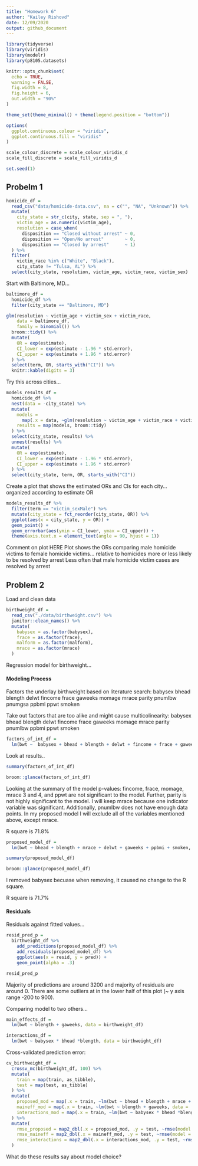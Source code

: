 ```yaml
---
title: "Homework 6"
author: "Kailey Rishovd"
date: 12/09/2020
output: github_document
---
```


```r
library(tidyverse)
library(viridis)
library(modelr)
library(p8105.datasets)

knitr::opts_chunk$set(
  echo = TRUE, 
  warning = FALSE,
  fig.width = 8,
  fig.height = 6,
  out.width = "90%"
)

theme_set(theme_minimal() + theme(legend.position = "bottom"))

options(
  ggplot.continuous.colour = "viridis", 
  ggplot.continuous.fill = "viridis"
)

scale_colour_discrete = scale_colour_viridis_d
scale_fill_discrete = scale_fill_viridis_d

set.seed(1)
```

## Probelm 1

```r
homicide_df = 
  read_csv("data/homicide-data.csv", na = c("", "NA", "Unknown")) %>%  
  mutate(
    city_state = str_c(city, state, sep = ", "), 
    victim_age = as.numeric(victim_age), 
    resolution = case_when(
      disposition == "Closed without arrest" ~ 0, 
      disposition == "Open/No arrest"        ~ 0, 
      disposition == "Closed by arrest"      ~ 1)
  ) %>% 
  filter(
    victim_race %in% c("White", "Black"), 
    city_state != "Tulsa, AL") %>% 
  select(city_state, resolution, victim_age, victim_race, victim_sex)
```

Start with Baltimore, MD... 

```r
baltimore_df = 
  homicide_df %>% 
  filter(city_state == "Baltimore, MD")

glm(resolution ~ victim_age + victim_sex + victim_race, 
    data = baltimore_df, 
    family = binomial()) %>% 
  broom::tidy() %>% 
  mutate(
    OR = exp(estimate), 
    CI_lower = exp(estimate - 1.96 * std.error), 
    CI_upper = exp(estimate + 1.96 * std.error)
  ) %>% 
  select(term, OR, starts_with("CI")) %>% 
  knitr::kable(digits = 3)
```

Try this across cities... 

```r
models_results_df = 
  homicide_df %>% 
  nest(data = -city_state) %>% 
  mutate(
    models = 
      map(.x = data, ~glm(resolution ~ victim_age + victim_race + victim_sex, data = .x, family = binomial())), 
    results = map(models, broom::tidy)
  ) %>% 
  select(city_state, results) %>% 
  unnest(results) %>% 
  mutate(
    OR = exp(estimate), 
    CI_lower = exp(estimate - 1.96 * std.error), 
    CI_upper = exp(estimate + 1.96 * std.error)
  ) %>% 
  select(city_state, term, OR, starts_with("CI"))
```

Create a plot that shows the estimated ORs and CIs for each city... organized according to estimate OR

```r
models_results_df %>% 
  filter(term == "victim_sexMale") %>% 
  mutate(city_state = fct_reorder(city_state, OR)) %>% 
  ggplot(aes(x = city_state, y = OR)) + 
  geom_point() + 
  geom_errorbar(aes(ymin = CI_lower, ymax = CI_upper)) + 
  theme(axis.text.x = element_text(angle = 90, hjust = 1))
```

Comment on plot HERE
Plot shows the ORs comparing male homicide victims to female homicide victims... relative to homicides more or less likely to be resolved by arrest
Less often that male homicide victim cases are resolved by arrest

## Problem 2

Load and clean data

```r
birthweight_df = 
  read_csv("./data/birthweight.csv") %>% 
  janitor::clean_names() %>% 
  mutate(
    babysex = as.factor(babysex), 
    frace = as.factor(frace), 
    malform = as.factor(malform), 
    mrace = as.factor(mrace)
  )
```

Regression model for birthweight...

#### Modeling Process

Factors the underlay birthweight based on literature search:
babysex bhead blength delwt fincome frace gaweeks momage mrace parity pnumlbw pnumgsa ppbmi ppwt smoken 

Take out factors that are too alike and might cause multicolinearity:
babysex bhead blength delwt fincome frace gaweeks momage mrace parity pnumlbw ppbmi ppwt smoken

```r
factors_of_int_df = 
  lm(bwt ~  babysex + bhead + blength + delwt + fincome + frace + gaweeks + momage + mrace + parity + pnumlbw + ppbmi + ppwt + smoken, data = birthweight_df)
```

Look at results..  

```r
summary(factors_of_int_df)

broom::glance(factors_of_int_df)
```

Looking at the summary of the model p-values: fincome, frace, momage, mrace 3 and 4, and ppwt are not significant to the model. Further, parity is not highly significant to the model. I will keep mrace because one indicator variable was significant. Additionally, pnumlbw does not have enough data points. In my proposed model I will exclude all of the variables mentioned above, except mrace. 

R square is 71.8%

```r
proposed_model_df = 
  lm(bwt ~ bhead + blength + mrace + delwt + gaweeks + ppbmi + smoken, data = birthweight_df)

summary(proposed_model_df)

broom::glance(proposed_model_df)
```

I removed babysex becuase when removing, it caused no change to the R square. 

R square is 71.7%

#### Residuals

Residuals against fitted values...

```r
resid_pred_p = 
  birthweight_df %>% 
    add_predictions(proposed_model_df) %>% 
    add_residuals(proposed_model_df) %>% 
    ggplot(aes(x = resid, y = pred)) +
    geom_point(alpha = .3)

resid_pred_p
```

Majority of predictions are around 3200 and majority of residuals are around 0. There are some outliers at in the lower half of this plot (~ y axis range -200 to 900). 

Comparing model to two others... 

```r
main_effects_df = 
  lm(bwt ~ blength + gaweeks, data = birthweight_df)
```

```r
interactions_df = 
  lm(bwt ~ babysex * bhead *blength, data = birthweight_df)
```

Cross-validated prediction error: 

```r
cv_birthweight_df = 
  crossv_mc(birthweight_df, 100) %>% 
  mutate(
    train = map(train, as_tibble), 
    test = map(test, as_tibble)
  ) %>% 
  mutate(
    proposed_mod = map(.x = train, ~lm(bwt ~ bhead + blength + mrace + delwt + gaweeks + ppbmi + smoken, data = .x)), 
    maineff_mod = map(.x = train, ~lm(bwt ~ blength + gaweeks, data = .x)), 
    interactions_mod = map(.x = train, ~lm(bwt ~ babysex * bhead *blength, data = .x))
  ) %>%     
  mutate( 
    rmse_proposed = map2_dbl(.x = proposed_mod, .y = test, ~rmse(model = .x, data = .y)), 
    rmse_maineff = map2_dbl(.x = maineff_mod, .y = test, ~rmse(model = .x, data = .y)),
    rmse_interactions = map2_dbl(.x = interactions_mod, .y = test, ~rmse(model = .x, data = .y))
  )
```

What do these results say about model choice? 

```r

```





